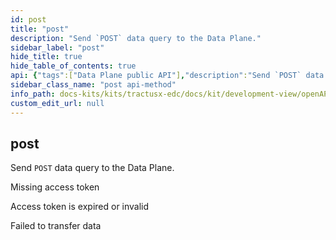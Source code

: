 ```yaml
---
id: post
title: "post"
description: "Send `POST` data query to the Data Plane."
sidebar_label: "post"
hide_title: true
hide_table_of_contents: true
api: {"tags":["Data Plane public API"],"description":"Send `POST` data query to the Data Plane.","operationId":"post","responses":{"400":{"description":"Missing access token"},"403":{"description":"Access token is expired or invalid"},"500":{"description":"Failed to transfer data"}},"method":"post","path":"/{any}","servers":[{"url":"/"}],"info":{"title":"Tractus-X EDC REST API","description":"Tractus-X EDC API Documentation","version":"0.5.1-SNAPSHOT"},"postman":{"name":"post","description":{"content":"Send `POST` data query to the Data Plane.","type":"text/plain"},"url":{"path":[":any"],"host":["{{baseUrl}}"],"query":[],"variable":[]},"method":"POST"}}
sidebar_class_name: "post api-method"
info_path: docs-kits/kits/tractusx-edc/docs/kit/development-view/openAPI/tractusx-edc-api/tractus-x-edc-rest-api
custom_edit_url: null
---
```



## post



Send `POST` data query to the Data Plane.

<div><ApiTabs><TabItem label={"400"} value={"400"}><div>

Missing access token

</div><div></div></TabItem><TabItem label={"403"} value={"403"}><div>

Access token is expired or invalid

</div><div></div></TabItem><TabItem label={"500"} value={"500"}><div>

Failed to transfer data

</div><div></div></TabItem></ApiTabs></div>
      